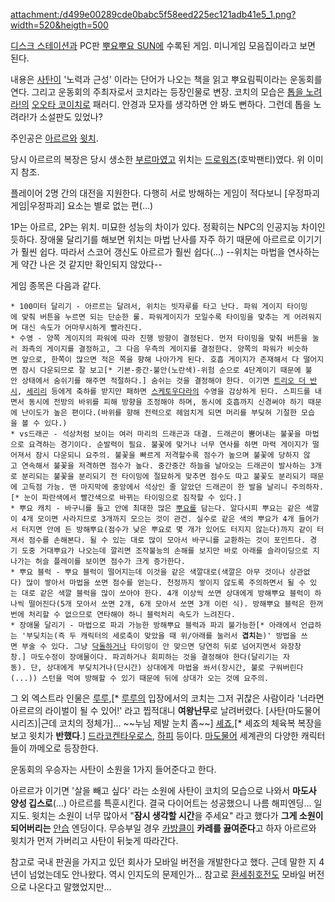 attachment:/d499e00289cde0babc5f58eed225ec121adb41e5_1.png?width=520&heigth=500

[[디스크 스테이션]]과 PC판 [[뿌요뿌요 SUN]]에 수록된 게임. 미니게임 모음집이라고 보면 된다.

내용은 [[사탄(마도물어 시리즈)|사탄]]이 '노력과 근성' 이라는 단어가 나오는 책을 읽고 뿌요림픽이라는 운동회를 연다. 그리고 운동회의 주최자로서 코치라는 등장인물로 변장. 코치의 모습은 [[톱을 노려라!]]의 [[오오타 코이치로]] 패러디. 안경과 모자를 생각하면 안 봐도 뻔하다. 그런데 톱을 노려라!가 소설판도 있었나?

주인공은 [[아르르 나쟈|아르르]]와 [[윗치]].

당시 아르르의 복장은 당시 생소한 [[부르마]]였고 위치는 [[드로워즈]](호박팬티)였다. 위 이미지 참조.

플레이어 2명 간의 대전을 지원한다. 다행히 서로 방해하는 게임이 적다보니 [우정파괴 게임|우정파괴] 요소는 별로 없는 편(...)

1P는 아르르, 2P는 위치. 미묘한 성능의 차이가 있다. 정확히는 NPC의 인공지능 차이인 듯하다. 장애물 달리기를 해보면 위치는 마법 난사를 자주 하기 때문에 아르르로 이기기가 훨씬 쉽다. 따라서 스코어 갱신도 아르르가 훨씬 쉽다(...) --위치는 마법을 연사하는 게 약간 나은 것 같지만 확인되지 않았다--

게임 종목은 다음과 같다.

 * 100미터 달리기 - 아르르는 달려서, 위치는 빗자루를 타고 난다. 파워 게이지 타이밍에 맞춰 버튼을 누르면 되는 단순한 룰. 파워게이지가 모일수록 타이밍을 맞추는 게 어려워지며 대신 속도가 어마무시하게 빨라진다.
 * 수영 - 양쪽 게이지의 파워에 따라 진행 방향이 결정된다. 먼저 타이밍을 맞춰 버튼을 눌러 좌측의 게이지를 결정하고, 그 다음 우측의 게이지를 결정한다. 양쪽의 파워가 비슷하면 앞으로, 한쪽이 많으면 적은 쪽을 향해 나아가게 된다. 호흡 게이지가 존재해서 다 떨어지면 잠시 다운되므로 잘 보고[* 기본-중간-불안(노란색)-위험 순으로 4단계이기 때문에 불안 상태에서 숨쉬기를 해주면 적절하다.] 숨쉬는 것을 결정해야 한다. 이기면 [[트리오 더 반시]], [[세리리]] 등에게 축하를 받지만 패하면 [[스케토우다라]]의 수영을 감상하게 된다. 스피드를 내면서 동시에 전방의 바위를 피해 방향을 조정해야 하며, 동시에 호흡까지 신경써야 하기 때문에 난이도가 높은 편이다.(바위를 향해 전력으로 헤엄치게 되면 머리를 부딪혀 기절한 모습을 볼 수 있다.)
 * vs드래곤 - 석상처럼 보이는 여러 마리의 드래곤과 대결. 드래곤이 뿜어내는 불꽃을 마법으로 요격하는 경기이다. 순발력이 필요. 불꽃에 맞거나 너무 연사를 하면 마력 게이지가 떨어져서 잠시 다운되니 요주의. 불꽃을 빠르게 저격할수록 점수가 높으며 불꽃에 당하지 않고 연속해서 불꽃을 저격하면 점수가 높다. 중간중간 하늘을 날아오는 드래곤이 발사하는 3개로 분리되는 불꽃을 분리되기 전 타이밍에 절묘하게 맞추면 점수도 따고 불꽃도 분리되기 때문에 고득점 가능. 맨 마지막에 중앙에서 석상인 줄 알았던 드래곤이 한 발을 날리니 주의하자.[* 눈이 파란색에서 빨간색으로 바뀌는 타이밍으로 짐작할 수 있다.]
 * 뿌요 캐치 - 바구니를 들고 안에 최대한 많은 [[뿌요]]를 담는다. 알다시피 뿌요는 같은 색깔이 4개 모이면 사라지므로 3개까지 모으는 것이 관건. 실수로 같은 색의 뿌요가 4개 들어가서 터지면 안에 든 방해뿌요(점수가 낮은 뿌요로 몇 개가 있어도 터지지 않는다)까지 같이 터져서 점수를 손해본다. 될 수 있는 대로 많이 모아서 바구니를 교환하는 것이 포인트다. 경기 도중 거대뿌요가 나오는데 깔리면 조작불능의 손해를 보지만 바로 아래를 슬라이딩으로 지나가는 허슬 플레이를 보이면 점수가 크게 증가한다.
 * 뿌요 블럭 - 뿌요 블럭이 떨어지는데 이것을 같은 색깔대로(색깔은 아무 것이나 상관없다) 많이 쌓아서 마법을 쏘면 점수를 얻는다. 천정까지 쌓이지 않도록 주의하면서 될 수 있는 대로 같은 색깔 블럭을 많이 쏘아야 한다. 4개 이상씩 쏘면 상대에게 방해뿌요 블럭이 하나씩 떨어진다(5개 모아서 쏘면 2개, 6개 모아서 쏘면 3개 이런 식). 방해뿌요 블럭은 한꺼번에 처리할 수 없으므로 연타해야 하니 블럭처리 속도가 느려진다.
 * 장애물 달리기 - 마법으로 파괴 가능한 방해뿌요 블럭과 파괴 불가능한[* 아래에서 언급하는 '부딪치는(즉 두 캐릭터의 세로축이 맞았을 때 위/아래를 눌러서 '''겹치는''')' 방법을 쓰면 부술 수 있다. 그냥 [[닥돌]]하거나 타이밍이 안 맞으면 당연히 뒤로 넘어지면서 와장창창.] 마도수정이 장애물이다. 파괴하거나 회피하는 것을 결정해야 한다(달리기는 자동). 단, 상대에게 부딪치거나(단시간) 상대에게 마법을 쏴서(장시간, 불로 구워버린다(...)) 스턴을 먹여 방해할 수 있기 때문에 뒤에 상대가 오는 것에 요주의.

그 외 엑스트라 인물은 [[루루(뿌요뿌요 시리즈)|루루]],[* [[루루(뿌요뿌요 시리즈)|루루]]의 입장에서의 코치는 그저 귀찮은 사람이라 '너라면 아르르의 라이벌이 될 수 있어!' 라고 찝적대니 '''여왕난무'''로 날려버렸다. [사탄(마도물어 시리즈)|근데 코치의 정체가]... ~~누님 제발 눈치 좀~~] [[셰죠 위그이|셰죠]],[* 셰죠의 체육복 복장을 보고 윗치가 '''반했다'''.] [[드라코켄타우로스]], [[하피]] 등이다. [[마도물어]] 세계관의 다양한 캐릭터들이 까메오로 등장한다.

운동회의 우승자는 사탄이 소원을 1가지 들어준다고 한다.

아르르가 이기면 '살을 빼고 싶다' 라는 소원에 사탄이 코치의 모습으로 나와서 '''마도사 양성 깁스로'''(…) 아르르를 특훈시킨다. 결국 다이어트는 성공했으니 나름 해피엔딩... 일지도. 윗치는 소원이 너무 많아서 "'''잠시 생각할 시간'''을 주세요" 라고 했다가 '''그게 소원이 되어버리는''' [[안습]] 엔딩이다. 무승부일 경우 [[카방클]]이 '''카레를 끓여준다'''고 하자 아르르와 윗치가 먼저 가버리고 사탄이 뒤늦게 따라간다.

참고로 국내 판권을 가지고 있던 회사가 모바일 버전을 개발한다고 했다. 근데 말한 지 4년이 넘었는데도 안나왔다. 역시 인지도의 문제인가... 참고로 [[환세취호전]]도 모바일 버전으로 나온다고 말했었지만...

